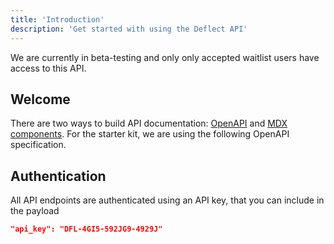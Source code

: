 ```yaml
---
title: 'Introduction'
description: 'Get started with using the Deflect API'
---
```


<Note>
  We are currently in beta-testing and only only accepted waitlist users have access to this API.
</Note>

## Welcome

There are two ways to build API documentation: [OpenAPI](https://mintlify.com/docs/api-playground/openapi/setup) and [MDX components](https://mintlify.com/docs/api-playground/mdx/configuration). For the starter kit, we are using the following OpenAPI specification.



## Authentication

All API endpoints are authenticated using an API key, that you can include in the payload

```json
"api_key": "DFL-4GI5-592JG9-4929J"
```
